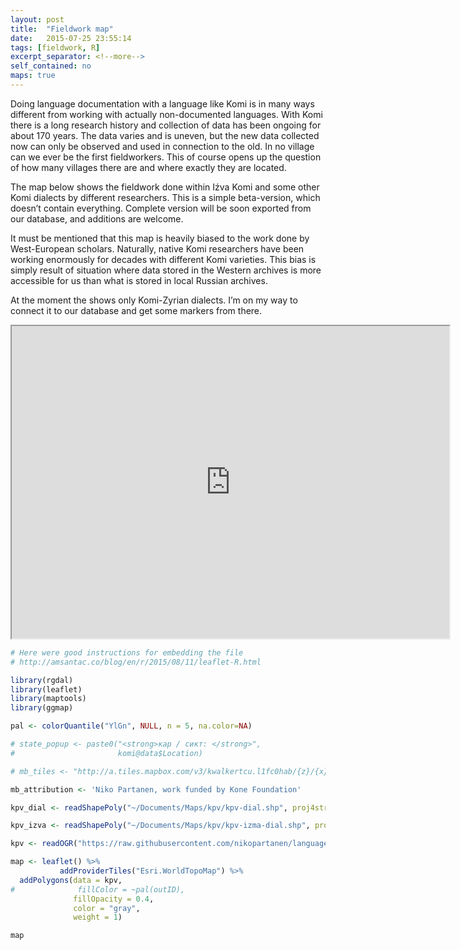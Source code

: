 ```yaml
---
layout: post
title:  "Fieldwork map"
date:   2015-07-25 23:55:14
tags: [fieldwork, R]
excerpt_separator: <!--more-->
self_contained: no
maps: true
---
```


Doing language documentation with a language like Komi is in many ways different from working with actually non-documented languages. With Komi there is a long research history and collection of data has been ongoing for about 170 years. The data varies and is uneven, but the new data collected now can only be observed and used in connection to the old. In no village can we ever be the first fieldworkers. This of course opens up the question of how many villages there are and where exactly they are located.<!--more-->

The map below shows the fieldwork done within Iźva Komi and some other Komi dialects by different researchers. This is a simple beta-version, which doesn't contain everything. Complete version will be soon exported from our database, and additions are welcome.

It must be mentioned that this map is heavily biased to the work done by West-European scholars. Naturally, native Komi researchers have been working enormously for decades with different Komi varieties. This bias is simply result of situation where data stored in the Western archives is more accessible for us than what is stored in local Russian archives.

At the moment the shows only Komi-Zyrian dialects. I'm on my way to connect it to our database and get some markers from there.

<iframe id="map_id" width=700 height=500 src="https://raw.githubusercontent.com/langdoc/langdoc.github.io/master/media/maps/kpv_dial.html"></iframe>

```r

# Here were good instructions for embedding the file
# http://amsantac.co/blog/en/r/2015/08/11/leaflet-R.html

library(rgdal)
library(leaflet)
library(maptools)
library(ggmap)

pal <- colorQuantile("YlGn", NULL, n = 5, na.color=NA)

# state_popup <- paste0("<strong>кар / сикт: </strong>", 
#                       komi@data$Location)

# mb_tiles <- "http://a.tiles.mapbox.com/v3/kwalkertcu.l1fc0hab/{z}/{x}/{y}.png"

mb_attribution <- 'Niko Partanen, work funded by Kone Foundation'

kpv_dial <- readShapePoly("~/Documents/Maps/kpv/kpv-dial.shp", proj4string = CRS("+proj=longlat +ellps=WGS84 +datum=WGS84 +no_defs"))

kpv_izva <- readShapePoly("~/Documents/Maps/kpv/kpv-izma-dial.shp", proj4string = CRS("+proj=longlat +ellps=WGS84 +datum=WGS84 +no_defs"))

kpv <- readOGR("https://raw.githubusercontent.com/nikopartanen/language_maps/master/geojson/kpv.geojson", "OGRGeoJSON")

map <- leaflet() %>%
           addProviderTiles("Esri.WorldTopoMap") %>%
  addPolygons(data = kpv,
#              fillColor = ~pal(outID), 
              fillOpacity = 0.4, 
              color = "gray", 
              weight = 1)

map
```

